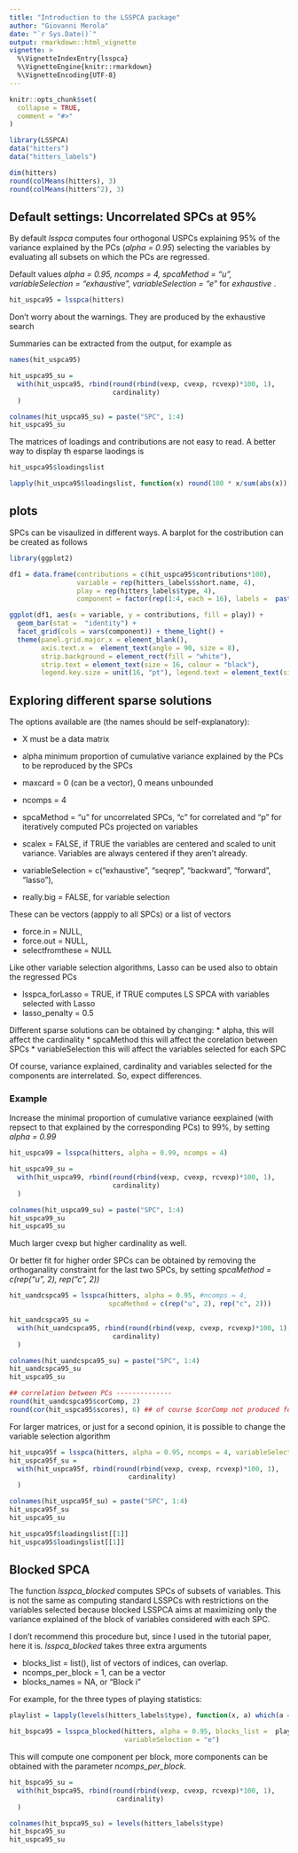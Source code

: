 ```yaml
---
title: "Introduction to the LSSPCA package"
author: "Giovanni Merola"
date: "`r Sys.Date()`"
output: rmarkdown::html_vignette
vignette: >
  %\VignetteIndexEntry{lsspca}
  %\VignetteEngine{knitr::rmarkdown}
  %\VignetteEncoding{UTF-8}
---
```


```r
knitr::opts_chunk$set(
  collapse = TRUE,
  comment = "#>"
)
```

```r
library(LSSPCA)
data("hitters")
data("hitters_labels")
```

```r
dim(hitters)
round(colMeans(hitters), 3)
round(colMeans(hitters^2), 3)

```
## Default settings: Uncorrelated SPCs at 95%
By default *lsspca* computes four orthogonal USPCs explaining 95% of the variance explained by the PCs (*alpha = 0.95*) selecting the variables by evaluating all subsets on which the PCs are regressed. 

Default values *alpha = 0.95, ncomps = 4,  spcaMethod = "u", variableSelection = "exhaustive",  variableSelection = "e"* for *exhaustive* .

```r
hit_uspca95 = lsspca(hitters)  
```
Don't worry about the warnings. They are produced by the exhaustive search 


Summaries can be extracted from the output, for example as
```r
names(hit_uspca95)

hit_uspca95_su = 
  with(hit_uspca95, rbind(round(rbind(vexp, cvexp, rcvexp)*100, 1),
                          cardinality)
  )

colnames(hit_uspca95_su) = paste("SPC", 1:4)
hit_uspca95_su
```
The matrices of loadings and contributions are not easy to read. A better way to display th esparse laodings is
```r
hit_uspca95$loadingslist

lapply(hit_uspca95$loadingslist, function(x) round(100 * x/sum(abs(x)), 1))
```
## plots
SPCs can be visaulized in different ways. A barplot for the costribution can be created as follows
```r
library(ggplot2)

df1 = data.frame(contributions = c(hit_uspca95$contributions*100),
                 variable = rep(hitters_labels$short.name, 4),
                 play = rep(hitters_labels$type, 4), 
                 component = factor(rep(1:4, each = 16), labels =  paste("SPC", 1:4)))

ggplot(df1, aes(x = variable, y = contributions, fill = play)) +
  geom_bar(stat =  "identity") +
  facet_grid(cols = vars(component)) + theme_light() + 
  theme(panel.grid.major.x = element_blank(), 
        axis.text.x =  element_text(angle = 90, size = 8),
        strip.background = element_rect(fill = "white"),
        strip.text = element_text(size = 16, colour = "black"),
        legend.key.size = unit(16, "pt"), legend.text = element_text(size = 16)) 


```

##  Exploring different sparse solutions  

The options available are (the names should be self-explanatory):

* X must be a data matrix
* alpha minimum proportion of cumulative variance explained by the PCs to be reproduced by the SPCs
* maxcard = 0 (can be a vector), 0 means unbounded
* ncomps = 4
* spcaMethod = "u" for uncorrelated SPCs, "c" for correlated and "p" for iteratively computed PCs projected on variables
* scalex = FALSE, if TRUE the variables are centered and scaled to unit variance.  Variables are always centered if they aren't already. 

* variableSelection = c("exhaustive", "seqrep", "backward", "forward", "lasso"),
* really.big = FALSE, for variable selection

These can be vectors (appply to all SPCs) or a list of vectors

* force.in = NULL, 
* force.out = NULL, 
* selectfromthese = NULL

Like other variable selection algorithms, Lasso can be used also to obtain the regressed PCs

* lsspca_forLasso = TRUE, if TRUE computes LS SPCA with variables selected with Lasso
* lasso_penalty = 0.5

Different sparse solutions can be obtained by changing:
* alpha, this will affect the cardinality
* spcaMethod this will affect the corelation between SPCs 
* variableSelection this will affect the variables selected for each SPC
  
Of course, variance explained, cardinality and variables selected for 
the components are interrelated. So, expect differences.

### Example

Increase the minimal proportion of cumulative variance eexplained (with repsect to that explained by the corresponding PCs) to 99%, by setting *alpha = 0.99*
```r
hit_uspca99 = lsspca(hitters, alpha = 0.99, ncomps = 4)

hit_uspca99_su = 
  with(hit_uspca99, rbind(round(rbind(vexp, cvexp, rcvexp)*100, 1),
                          cardinality)
  )

colnames(hit_uspca99_su) = paste("SPC", 1:4)
hit_uspca99_su
hit_uspca95_su
```
Much larger cvexp but higher cardinality as well. 

Or better fit for higher order SPCs can be obtained by removing the orthoganality constraint for the last two SPCs, by setting *spcaMethod = c(rep("u", 2), rep("c", 2))*
```r
hit_uandcspca95 = lsspca(hitters, alpha = 0.95, #ncomps = 4, 
                         spcaMethod = c(rep("u", 2), rep("c", 2)))

hit_uandcspca95_su = 
  with(hit_uandcspca95, rbind(round(rbind(vexp, cvexp, rcvexp)*100, 1),
                          cardinality)
  )

colnames(hit_uandcspca95_su) = paste("SPC", 1:4)
hit_uandcspca95_su
hit_uspca95_su

## correlation between PCs --------------
round(hit_uandcspca95$corComp, 2)
round(cor(hit_uspca95$scores), 6) ## of course $corComp not produced for USPCs
```

For larger matrices, or just for a second opinion, it is possible to change the variable selection algorithm
```r
hit_uspca95f = lsspca(hitters, alpha = 0.95, ncomps = 4, variableSelection = "f")
hit_uspca95f_su = 
  with(hit_uspca95f, rbind(round(rbind(vexp, cvexp, rcvexp)*100, 1),
                              cardinality)
  )

colnames(hit_uspca95f_su) = paste("SPC", 1:4)
hit_uspca95f_su
hit_uspca95_su

hit_uspca95f$loadingslist[[1]]
hit_uspca95$loadingslist[[1]]
```



## Blocked SPCA 

The function *lsspca_blocked* computes SPCs of subsets of variables. This is not the same as computing standard LSSPCs with restrictions on the variables selected because blocked LSSPCA aims at maximizing only the variance explained of the block of variables considered with each SPC.  

I don't recommend this procedure but, since I used in the tutorial paper, here it is. 
*lsspca_blocked*  takes three extra arguments

* blocks_list = list(), list of vectors of indices, can overlap. 
* ncomps_per_block = 1, can be a vector
* blocks_names = NA, or "Block i"


For example, for the three types of playing statistics: 
```r
playlist = lapply(levels(hitters_labels$type), function(x, a) which(a == x), a = hitters_labels$type)

hit_bspca95 = lsspca_blocked(hitters, alpha = 0.95, blocks_list =  playlist,
                             variableSelection = "e")
```
This will compute one component per block, more components can be obtained with the parameter *ncomps_per_block*.

```r
hit_bspca95_su = 
  with(hit_bspca95, rbind(round(rbind(vexp, cvexp, rcvexp)*100, 1),
                           cardinality)
  )

colnames(hit_bspca95_su) = levels(hitters_labels$type)
hit_bspca95_su
hit_uspca95_su
```





